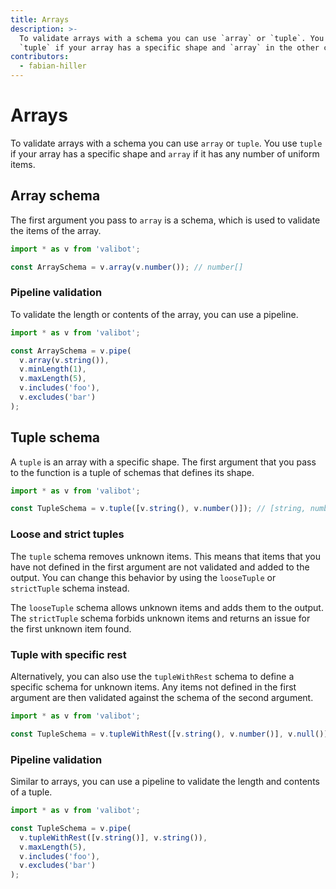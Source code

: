 ```yaml
---
title: Arrays
description: >-
  To validate arrays with a schema you can use `array` or `tuple`. You use
  `tuple` if your array has a specific shape and `array` in the other case.
contributors:
  - fabian-hiller
---
```



# Arrays

To validate arrays with a schema you can use <Link href="/api/array/">`array`</Link> or <Link href="/api/tuple/">`tuple`</Link>. You use <Link href="/api/tuple/">`tuple`</Link> if your array has a specific shape and <Link href="/api/array/">`array`</Link> if it has any number of uniform items.

## Array schema

The first argument you pass to <Link href="/api/array/">`array`</Link> is a schema, which is used to validate the items of the array.

```ts
import * as v from 'valibot';

const ArraySchema = v.array(v.number()); // number[]
```

### Pipeline validation

To validate the length or contents of the array, you can use a pipeline.

```ts
import * as v from 'valibot';

const ArraySchema = v.pipe(
  v.array(v.string()),
  v.minLength(1),
  v.maxLength(5),
  v.includes('foo'),
  v.excludes('bar')
);
```

## Tuple schema

A <Link href="/api/tuple/">`tuple`</Link> is an array with a specific shape. The first argument that you pass to the function is a tuple of schemas that defines its shape.

```ts
import * as v from 'valibot';

const TupleSchema = v.tuple([v.string(), v.number()]); // [string, number]
```

### Loose and strict tuples

The <Link href="/api/tuple/">`tuple`</Link> schema removes unknown items. This means that items that you have not defined in the first argument are not validated and added to the output. You can change this behavior by using the <Link href="/api/looseTuple/">`looseTuple`</Link> or <Link href="/api/strictTuple/">`strictTuple`</Link> schema instead.

The <Link href="/api/looseTuple/">`looseTuple`</Link> schema allows unknown items and adds them to the output. The <Link href="/api/strictTuple/">`strictTuple`</Link> schema forbids unknown items and returns an issue for the first unknown item found.

### Tuple with specific rest

Alternatively, you can also use the <Link href="/api/tupleWithRest/">`tupleWithRest`</Link> schema to define a specific schema for unknown items. Any items not defined in the first argument are then validated against the schema of the second argument.

```ts
import * as v from 'valibot';

const TupleSchema = v.tupleWithRest([v.string(), v.number()], v.null());
```

### Pipeline validation

Similar to arrays, you can use a pipeline to validate the length and contents of a tuple.

```ts
import * as v from 'valibot';

const TupleSchema = v.pipe(
  v.tupleWithRest([v.string()], v.string()),
  v.maxLength(5),
  v.includes('foo'),
  v.excludes('bar')
);
```
